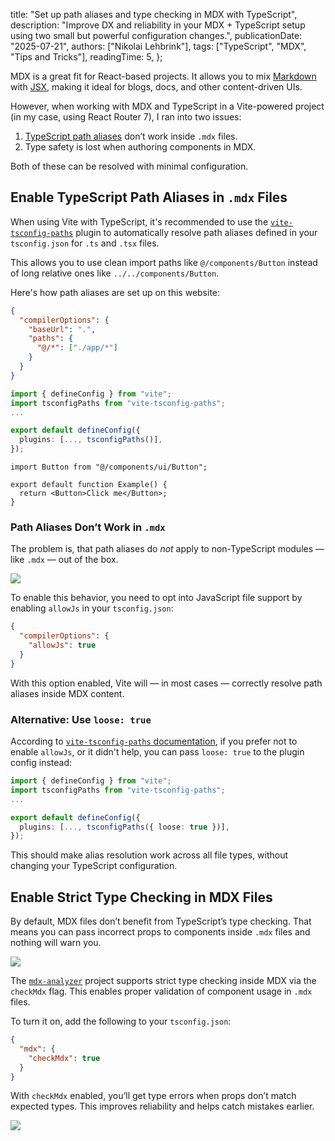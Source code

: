 
  title: "Set up path aliases and type checking in MDX with TypeScript",
  description:
    "Improve DX and reliability in your MDX + TypeScript setup using two small but powerful configuration changes.",
  publicationDate: "2025-07-21",
  authors: ["Nikolai Lehbrink"],
  tags: ["TypeScript", "MDX", "Tips and Tricks"],
  readingTime: 5,
};

MDX is a great fit for React-based projects. It allows you to mix [Markdown](https://de.wikipedia.org/wiki/Markdown#:~:text=Markdown%20ist%20eine%20vereinfachte%20Auszeichnungssprache,bei%20der%20Entwicklung%20der%20Syntax.) with [JSX](https://react.dev/learn/writing-markup-with-jsx), making it ideal for blogs, docs, and other content-driven UIs.

However, when working with MDX and TypeScript in a Vite-powered project (in my case, using React Router 7), I ran into two issues:

1. [TypeScript path aliases](https://dev.to/larswaechter/path-aliases-with-typescript-in-nodejs-4353) don’t work inside `.mdx` files.
2. Type safety is lost when authoring components in MDX.

Both of these can be resolved with minimal configuration.

## Enable TypeScript Path Aliases in `.mdx` Files

When using Vite with TypeScript, it's recommended to use the [`vite-tsconfig-paths`](https://github.com/aleclarson/vite-tsconfig-paths) plugin to automatically resolve path aliases defined in your `tsconfig.json` for `.ts` and `.tsx` files.

This allows you to use clean import paths like `@/components/Button` instead of long relative ones like `../../components/Button`.

Here's how path aliases are set up on this website:

```json filename="portfolio/tsconfig.json"
{
  "compilerOptions": {
    "baseUrl": ".",
    "paths": {
      "@/*": ["./app/*"]
    }
  }
}
```

```ts filename="portfolio/vite.config.ts"
import { defineConfig } from "vite";
import tsconfigPaths from "vite-tsconfig-paths";
...

export default defineConfig({
  plugins: [..., tsconfigPaths()],
});
```

```tsx filename="portfolio/app/routes/example.tsx"
import Button from "@/components/ui/Button";

export default function Example() {
  return <Button>Click me</Button>;
}
```

### Path Aliases Don’t Work in `.mdx`

The problem is, that path aliases do _not_ apply to non-TypeScript modules — like `.mdx` — out of the box.

<Image
  src={errorMessage}
  width={750}
  height={146}
  caption="Path aliases do not work in MDX files out of the box — leading to an error when importing components"
/>

To enable this behavior, you need to opt into JavaScript file support by enabling `allowJs` in your `tsconfig.json`:

```json
{
  "compilerOptions": {
    "allowJs": true
  }
}
```

With this option enabled, Vite will — in most cases — correctly resolve path aliases inside MDX content.

### Alternative: Use `loose: true`

According to [`vite-tsconfig-paths` documentation](https://github.com/aleclarson/vite-tsconfig-paths?tab=readme-ov-file#%EF%B8%8F-non-typescript-modules-need-special-configuration), if you prefer not to enable `allowJs`, or it didn't help, you can pass `loose: true` to the plugin config instead:

```ts filename="vite.config.ts"
import { defineConfig } from "vite";
import tsconfigPaths from "vite-tsconfig-paths";
...

export default defineConfig({
  plugins: [..., tsconfigPaths({ loose: true })],
});
```

This should make alias resolution work across all file types, without changing your TypeScript configuration.

## Enable Strict Type Checking in MDX Files

By default, MDX files don’t benefit from TypeScript’s type checking. That means you can pass incorrect props to components inside `.mdx` files and nothing will warn you.

<Image
  src={withoutTypeCheck}
  width={750}
  height={335}
  caption="Without type checking enabled, props can be passed incorrectly to components in MDX without any warnings or errors"
/>

The [`mdx-analyzer`](https://github.com/mdx-js/mdx-analyzer) project supports strict type checking inside MDX via the `checkMdx` flag. This enables proper validation of component usage in `.mdx` files.

To turn it on, add the following to your `tsconfig.json`:

```json filename="tsconfig.json"
{
  "mdx": {
    "checkMdx": true
  }
}
```

With `checkMdx` enabled, you’ll get type errors when props don’t match expected types. This improves reliability and helps catch mistakes earlier.

<Image
  src={withTypeCheck}
  width={750}
  height={574}
  caption="With type checking enabled, invalid props in MDX trigger a clear error message"
/>
